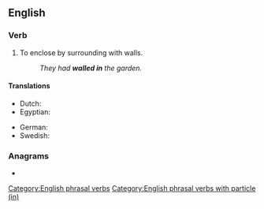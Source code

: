 {{also|Wallin}}
==English==

===Verb===
{{en-verb|*}}

# To enclose by surrounding with walls.
#: ''They had '''walled in''' the garden.''

====Translations====
{{trans-top|enclose by surrounding with walls}}
* Dutch: {{t+|nl|ommuren}}
* Egyptian: {{t-egy|jnb|h=i-in:n-b-inb-D40}}
{{trans-mid}}
* German: {{t+|de|ummauern}}
* Swedish: {{t|sv|igenmura}}
{{trans-bottom}}

===Anagrams===
* {{anagrams|en|a=aillnw|Willan|inwall|willna}}

[[Category:English phrasal verbs]]
[[Category:English phrasal verbs with particle (in)]]